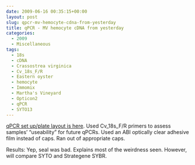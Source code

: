```yaml
---
date: 2009-06-16 00:35:15+00:00
layout: post
slug: qpcr-mv-hemocyte-cdna-from-yesterday
title: qPCR - MV hemocyte cDNA from yesterday
categories:
  - 2009
  - Miscellaneous
tags:
  - 18s
  - cDNA
  - Crassostrea virginica
  - Cv_18s_F/R
  - Eastern oyster
  - hemocyte
  - Immomix
  - Martha's Vineyard
  - Opticon2
  - qPCR
  - SYTO13
---
```


[qPCR set up/plate layout is here](https://eagle.fish.washington.edu/Arabidopsis/Notebook%20Workup%20Files/20090615-02.jpg). Used Cv_18s_F/R primers to assess samples' "useability" for future qPCRs. Used an ABI optically clear adhesive film instead of caps. Ran out of appropriate caps.

Results: Yep, seal was bad. Explains most of the weirdness seen. However, will compare SYTO and Strategene SYBR.
